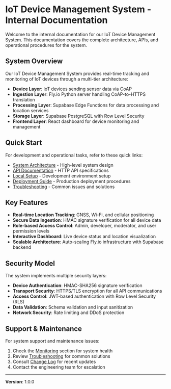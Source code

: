 # IoT Device Management System - Internal Documentation

Welcome to the internal documentation for our IoT Device Management System. This documentation covers the complete architecture, APIs, and operational procedures for the system.

## System Overview

Our IoT Device Management System provides real-time tracking and monitoring of IoT devices through a multi-tier architecture:

- **Device Layer**: IoT devices sending sensor data via CoAP
- **Ingestion Layer**: Fly.io Python server handling CoAP-to-HTTPS translation
- **Processing Layer**: Supabase Edge Functions for data processing and location services
- **Storage Layer**: Supabase PostgreSQL with Row Level Security
- **Frontend Layer**: React dashboard for device monitoring and management

## Quick Start

For development and operational tasks, refer to these quick links:

- [System Architecture](/architecture/overview) - High-level system design
- [API Documentation](/api-docs/edge-function) - HTTP API specifications
- [Local Setup](/development-guide) - Development environment setup
- [Deployment Guide](/flyio-setup) - Production deployment procedures
- [Troubleshooting](/operations/troubleshooting) - Common issues and solutions

## Key Features

- **Real-time Location Tracking**: GNSS, Wi-Fi, and cellular positioning
- **Secure Data Ingestion**: HMAC signature verification for all device data
- **Role-based Access Control**: Admin, developer, moderator, and user permission levels
- **Interactive Dashboard**: Live device status and location visualization
- **Scalable Architecture**: Auto-scaling Fly.io infrastructure with Supabase backend

## Security Model

The system implements multiple security layers:

- **Device Authentication**: HMAC-SHA256 signature verification
- **Transport Security**: HTTPS/TLS encryption for all API communications
- **Access Control**: JWT-based authentication with Row Level Security (RLS)
- **Data Validation**: Schema validation and input sanitization
- **Network Security**: Rate limiting and DDoS protection

## Support & Maintenance

For system support and maintenance issues:

1. Check the [Monitoring](/operations/monitoring) section for system health
2. Review [Troubleshooting](/operations/troubleshooting) for common solutions
3. Consult [Change Log](/reference/changelog) for recent updates
4. Contact the engineering team for escalation

---

**Version**: 1.0.0